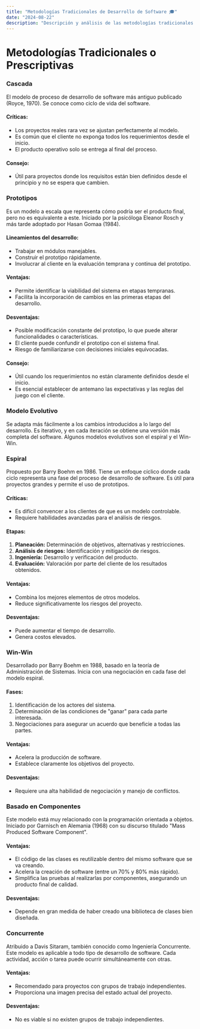 ```yaml
---
title: "Metodologías Tradicionales de Desarrollo de Software 🎓"
date: "2024-08-22"
description: "Descripción y análisis de las metodologías tradicionales de desarrollo de software, incluyendo Cascada, Prototipos, Espiral, Win-Win, Basado en Componentes y Concurrente."
---
```

# Metodologías Tradicionales o Prescriptivas

### Cascada
El modelo de proceso de desarrollo de software más antiguo publicado (Royce, 1970). Se conoce como ciclo de vida del software.

#### Críticas:
- Los proyectos reales rara vez se ajustan perfectamente al modelo.
- Es común que el cliente no exponga todos los requerimientos desde el inicio.
- El producto operativo solo se entrega al final del proceso.

#### Consejo:
- Útil para proyectos donde los requisitos están bien definidos desde el principio y no se espera que cambien.

### Prototipos
Es un modelo a escala que representa cómo podría ser el producto final, pero no es equivalente a este. Iniciado por la psicóloga Eleanor Rosch y más tarde adoptado por Hasan Gomaa (1984).

#### Lineamientos del desarrollo:
- Trabajar en módulos manejables.
- Construir el prototipo rápidamente.
- Involucrar al cliente en la evaluación temprana y continua del prototipo.

#### Ventajas:
- Permite identificar la viabilidad del sistema en etapas tempranas.
- Facilita la incorporación de cambios en las primeras etapas del desarrollo.

#### Desventajas:
- Posible modificación constante del prototipo, lo que puede alterar funcionalidades o características.
- El cliente puede confundir el prototipo con el sistema final.
- Riesgo de familiarizarse con decisiones iniciales equivocadas.

#### Consejo:
- Útil cuando los requerimientos no están claramente definidos desde el inicio.
- Es esencial establecer de antemano las expectativas y las reglas del juego con el cliente.

### Modelo Evolutivo
Se adapta más fácilmente a los cambios introducidos a lo largo del desarrollo. Es iterativo, y en cada iteración se obtiene una versión más completa del software. Algunos modelos evolutivos son el espiral y el Win-Win.

### Espiral
Propuesto por Barry Boehm en 1986. Tiene un enfoque cíclico donde cada ciclo representa una fase del proceso de desarrollo de software. Es útil para proyectos grandes y permite el uso de prototipos.

#### Críticas:
- Es difícil convencer a los clientes de que es un modelo controlable.
- Requiere habilidades avanzadas para el análisis de riesgos.

#### Etapas:
1. **Planeación:** Determinación de objetivos, alternativas y restricciones.
2. **Análisis de riesgos:** Identificación y mitigación de riesgos.
3. **Ingeniería:** Desarrollo y verificación del producto.
4. **Evaluación:** Valoración por parte del cliente de los resultados obtenidos.

#### Ventajas:
- Combina los mejores elementos de otros modelos.
- Reduce significativamente los riesgos del proyecto.

#### Desventajas:
- Puede aumentar el tiempo de desarrollo.
- Genera costos elevados.

### Win-Win
Desarrollado por Barry Boehm en 1988, basado en la teoría de Administración de Sistemas. Inicia con una negociación en cada fase del modelo espiral.

#### Fases:
1. Identificación de los actores del sistema.
2. Determinación de las condiciones de "ganar" para cada parte interesada.
3. Negociaciones para asegurar un acuerdo que beneficie a todas las partes.

#### Ventajas:
- Acelera la producción de software.
- Establece claramente los objetivos del proyecto.

#### Desventajas:
- Requiere una alta habilidad de negociación y manejo de conflictos.

### Basado en Componentes
Este modelo está muy relacionado con la programación orientada a objetos. Iniciado por Garnisch en Alemania (1968) con su discurso titulado "Mass Produced Software Component".

#### Ventajas:
- El código de las clases es reutilizable dentro del mismo software que se va creando.
- Acelera la creación de software (entre un 70% y 80% más rápido).
- Simplifica las pruebas al realizarlas por componentes, asegurando un producto final de calidad.

#### Desventajas:
- Depende en gran medida de haber creado una biblioteca de clases bien diseñada.

### Concurrente
Atribuido a Davis Sitaram, también conocido como Ingeniería Concurrente. Este modelo es aplicable a todo tipo de desarrollo de software. Cada actividad, acción o tarea puede ocurrir simultáneamente con otras.

#### Ventajas:
- Recomendado para proyectos con grupos de trabajo independientes.
- Proporciona una imagen precisa del estado actual del proyecto.

#### Desventajas:
- No es viable si no existen grupos de trabajo independientes.
